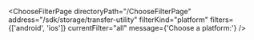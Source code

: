 

<ChooseFilterPage
  directoryPath="/ChooseFilterPage"
  address="/sdk/storage/transfer-utility"
  filterKind="platform"
  filters={['android', 'ios']}
  currentFilter="all"
  message={'Choose a platform:'}
/>
